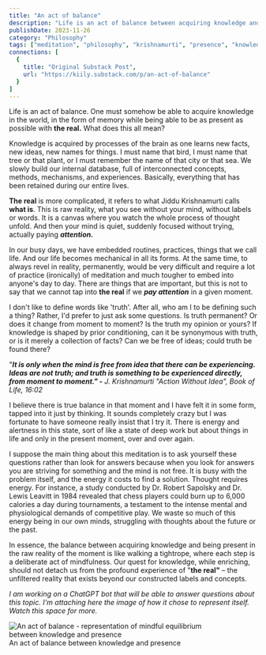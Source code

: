 ```yaml
---
title: "An act of balance"
description: "Life is an act of balance between acquiring knowledge and being present with the real - exploring the tension between mental constructs and raw reality."
publishDate: 2023-11-26
category: "Philosophy"
tags: ["meditation", "philosophy", "krishnamurti", "presence", "knowledge", "reality", "mindfulness"]
connections: [
  {
    title: "Original Substack Post",
    url: "https://kiily.substack.com/p/an-act-of-balance"
  }
]
---
```



Life is an act of balance. One must somehow be able to acquire knowledge in the world, in the form of memory while being able to be as present as possible with **the real.** What does this all mean?

Knowledge is acquired by processes of the brain as one learns new facts, new ideas, new names for things. I must name that bird, I must name that tree or that plant, or I must remember the name of that city or that sea. We slowly build our internal database, full of interconnected concepts, methods, mechanisms, and experiences. Basically, everything that has been retained during our entire lives.

**The real** is more complicated, it refers to what Jiddu Krishnamurti calls **what is**. This is raw reality, what you see without your mind, without labels or words. It is a canvas where you watch the whole process of thought unfold. And then your mind is quiet, suddenly focused without trying, actually paying _**attention.**_

In our busy days, we have embedded routines, practices, things that we call life. And our life becomes mechanical in all its forms. At the same time, to always revel in reality, permanently, would be very difficult and require a lot of practice (ironically) of meditation and much tougher to embed into anyone's day to day. There are things that are important, but this is not to say that we cannot tap into **the real** if we _**pay attention**_ in a given moment.

I don't like to define words like 'truth'. After all, who am I to be defining such a thing? Rather, I'd prefer to just ask some questions. Is truth permanent? Or does it change from moment to moment? Is the truth my opinion or yours? If knowledge is shaped by prior conditioning, can it be synonymous with truth, or is it merely a collection of facts? Can we be free of ideas; could truth be found there?

"_**It is only when the mind is free from idea that there can be experiencing. Ideas are not truth; and truth is something to be experienced directly, from moment to moment." -** J. Krishnamurti "Action Without Idea", Book of Life, 16:02_

I believe there is true balance in that moment and I have felt it in some form, tapped into it just by thinking. It sounds completely crazy but I was fortunate to have someone really insist that I try it. There is energy and alertness in this state, sort of like a state of deep work but about things in life and only in the present moment, over and over again.

I suppose the main thing about this meditation is to ask yourself these questions rather than look for answers because when you look for answers you are striving for something and the mind is not free. It is busy with the problem itself, and the energy it costs to find a solution. Thought requires energy. For instance, a study conducted by Dr. Robert Sapolsky and Dr. Lewis Leavitt in 1984 revealed that chess players could burn up to 6,000 calories a day during tournaments, a testament to the intense mental and physiological demands of competitive play. We waste so much of this energy being in our own minds, struggling with thoughts about the future or the past.

In essence, the balance between acquiring knowledge and being present in the raw reality of the moment is like walking a tightrope, where each step is a deliberate act of mindfulness. Our quest for knowledge, while enriching, should not detach us from the profound experience of "**the real"** – the unfiltered reality that exists beyond our constructed labels and concepts.

_I am working on a ChatGPT bot that will be able to answer questions about this topic. I'm attaching here the image of how it chose to represent itself. Watch this space for more._ 


<div class={"flex flex-col items-center justify-center"}>
  <Image src={balanceImage} alt="An act of balance - representation of mindful equilibrium between knowledge and presence" style="max-width: 80%; height: auto;" />
  <figcaption class="mt-2 text-center text-sm text-garden-secondary dark:text-garden-dark-secondary font-body">An act of balance between knowledge and presence</figcaption>
</div>